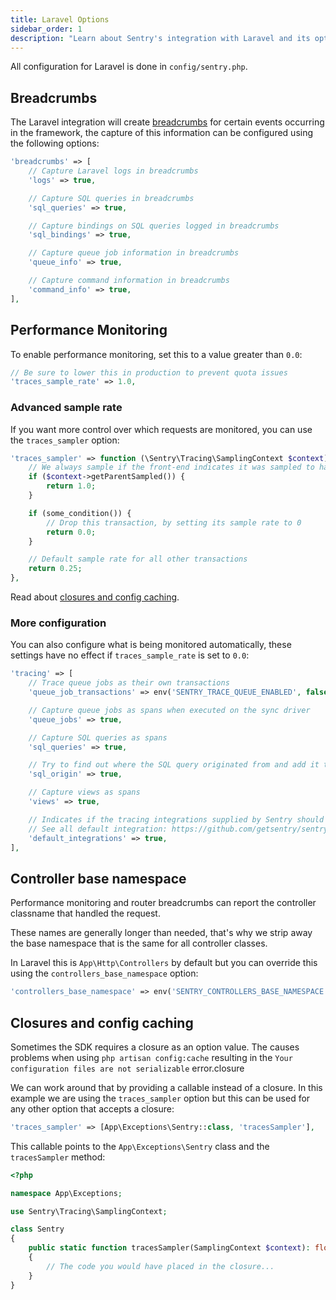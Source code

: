 ```yaml
---
title: Laravel Options
sidebar_order: 1
description: "Learn about Sentry's integration with Laravel and its options for breadcrumbs, and performance."
---
```


All configuration for Laravel is done in `config/sentry.php`.

## Breadcrumbs

The Laravel integration will create [breadcrumbs](../../enriching-events/breadcrumbs/) for certain events occurring in the framework, the capture of this information can be configured using the following options:

```php {filename:config/sentry.php}
'breadcrumbs' => [
    // Capture Laravel logs in breadcrumbs
    'logs' => true,

    // Capture SQL queries in breadcrumbs
    'sql_queries' => true,

    // Capture bindings on SQL queries logged in breadcrumbs
    'sql_bindings' => true,

    // Capture queue job information in breadcrumbs
    'queue_info' => true,

    // Capture command information in breadcrumbs
    'command_info' => true,
],
```

## Performance Monitoring

To enable performance monitoring, set this to a value greater than `0.0`:

```php {filename:config/sentry.php}
// Be sure to lower this in production to prevent quota issues
'traces_sample_rate' => 1.0,
```

### Advanced sample rate

If you want more control over which requests are monitored, you can use the `traces_sampler` option:

```php {filename:config/sentry.php}
'traces_sampler' => function (\Sentry\Tracing\SamplingContext $context): float {
    // We always sample if the front-end indicates it was sampled to have full traces front to back
    if ($context->getParentSampled()) {
        return 1.0;
    }

    if (some_condition()) {
        // Drop this transaction, by setting its sample rate to 0
        return 0.0;
    }

    // Default sample rate for all other transactions
    return 0.25;
},
```

<Note>

Read about [closures and config caching](/platforms/php/guides/laravel/configuration/laravel-options/#closures-and-config-caching).

</Note>

### More configuration

You can also configure what is being monitored automatically, these settings have no effect if `traces_sample_rate` is set to `0.0`:

```php {filename:config/sentry.php}
'tracing' => [
    // Trace queue jobs as their own transactions
    'queue_job_transactions' => env('SENTRY_TRACE_QUEUE_ENABLED', false),

    // Capture queue jobs as spans when executed on the sync driver
    'queue_jobs' => true,

    // Capture SQL queries as spans
    'sql_queries' => true,

    // Try to find out where the SQL query originated from and add it to the query spans
    'sql_origin' => true,

    // Capture views as spans
    'views' => true,

    // Indicates if the tracing integrations supplied by Sentry should be loaded
    // See all default integration: https://github.com/getsentry/sentry-laravel/tree/master/src/Sentry/Laravel/Tracing/Integrations
    'default_integrations' => true,
],
```

## Controller base namespace

Performance monitoring and router breadcrumbs can report the controller classname that handled the request.

These names are generally longer than needed, that's why we strip away the base namespace that is the same for all controller classes.

In Laravel this is `App\Http\Controllers` by default but you can override this using the `controllers_base_namespace` option:

```php {filename:config/sentry.php}
'controllers_base_namespace' => env('SENTRY_CONTROLLERS_BASE_NAMESPACE', 'App\\Http\\Controllers'),
```

## Closures and config caching

Sometimes the SDK requires a closure as an option value. The causes problems when using `php artisan config:cache` resulting in the `Your configuration files are not serializable` error.closure

We can work around that by providing a callable instead of a closure. In this example we are using the `traces_sampler` option but this can be used for any other option that accepts a closure:

```php {filename:config/sentry.php}
'traces_sampler' => [App\Exceptions\Sentry::class, 'tracesSampler'],
```

This callable points to the `App\Exceptions\Sentry` class and the `tracesSampler` method:

```php {filename:app/Exceptions/Sentry.php}
<?php

namespace App\Exceptions;

use Sentry\Tracing\SamplingContext;

class Sentry
{
    public static function tracesSampler(SamplingContext $context): float
    {
        // The code you would have placed in the closure...
    }
}
```

